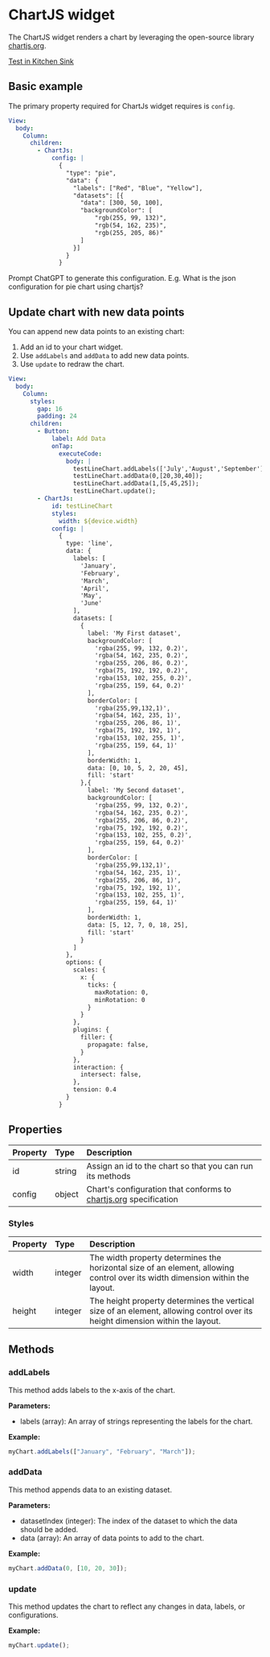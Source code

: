 
# ChartJS widget

The ChartJS widget renders a chart by leveraging the open-source library [chartjs.org](https://www.chartjs.org/).

[Test in Kitchen Sink](https://studio.ensembleui.com/app/e24402cb-75e2-404c-866c-29e6c3dd7992/screen/5d7b84de-3bbd-456e-aeea-98e2c9f4c3c7)

## Basic example

The primary property required for ChartJs widget requires is `config`.

<EnsemblePreview 
  appId="nWsD5baeykm3W772kkSw"
  screenId="2Q5jkkDqjYMX70RiYWm5"
  height="220px"
/>


```yaml filename="source"
View:
  body:
    Column:
      children:
        - ChartJs:
            config: |
              {
                "type": "pie",
                "data": {
                  "labels": ["Red", "Blue", "Yellow"],
                  "datasets": [{
                    "data": [300, 50, 100],
                    "backgroundColor": [
                        "rgb(255, 99, 132)",
                        "rgb(54, 162, 235)",
                        "rgb(255, 205, 86)"
                    ]
                  }]
                }
              }
```

<Callout emoji="💡">
  Prompt ChatGPT to generate this configuration. E.g. What is the json configuration for pie chart using chartjs?
</Callout>


## Update chart with new data points

You can append new data points to an existing chart:

1. Add an id to your chart widget.
2. Use `addLabels` and `addData` to add new data points.
3. Use `update` to redraw the chart.


<EnsemblePreview 
  appId="nWsD5baeykm3W772kkSw"
  screenId="T9EGDCUbfYlcd04MZjho"
  height="300px"
/>


```yaml filename="source"
View:
  body:
    Column:
      styles:
        gap: 16
        padding: 24
      children:
        - Button:
            label: Add Data
            onTap:
              executeCode:
                body: |
                  testLineChart.addLabels(['July','August','September']);
                  testLineChart.addData(0,[20,30,40]);
                  testLineChart.addData(1,[5,45,25]);
                  testLineChart.update();
        - ChartJs:
            id: testLineChart
            styles:
              width: ${device.width}
            config: |
              {
                type: 'line',
                data: {
                  labels: [
                    'January',
                    'February',
                    'March',
                    'April',
                    'May',
                    'June'
                  ],
                  datasets: [
                    {
                      label: 'My First dataset',
                      backgroundColor: [
                        'rgba(255, 99, 132, 0.2)',
                        'rgba(54, 162, 235, 0.2)',
                        'rgba(255, 206, 86, 0.2)',
                        'rgba(75, 192, 192, 0.2)',
                        'rgba(153, 102, 255, 0.2)',
                        'rgba(255, 159, 64, 0.2)'
                      ],
                      borderColor: [
                        'rgba(255,99,132,1)',
                        'rgba(54, 162, 235, 1)',
                        'rgba(255, 206, 86, 1)',
                        'rgba(75, 192, 192, 1)',
                        'rgba(153, 102, 255, 1)',
                        'rgba(255, 159, 64, 1)'
                      ],
                      borderWidth: 1,
                      data: [0, 10, 5, 2, 20, 45],
                      fill: 'start'
                    },{
                      label: 'My Second dataset',
                      backgroundColor: [
                        'rgba(255, 99, 132, 0.2)',
                        'rgba(54, 162, 235, 0.2)',
                        'rgba(255, 206, 86, 0.2)',
                        'rgba(75, 192, 192, 0.2)',
                        'rgba(153, 102, 255, 0.2)',
                        'rgba(255, 159, 64, 0.2)'
                      ],
                      borderColor: [
                        'rgba(255,99,132,1)',
                        'rgba(54, 162, 235, 1)',
                        'rgba(255, 206, 86, 1)',
                        'rgba(75, 192, 192, 1)',
                        'rgba(153, 102, 255, 1)',
                        'rgba(255, 159, 64, 1)'
                      ],
                      borderWidth: 1,
                      data: [5, 12, 7, 0, 18, 25],
                      fill: 'start'
                    }
                  ]
                },
                options: {
                  scales: {
                    x: {
                      ticks: {
                        maxRotation: 0,
                        minRotation: 0
                      }
                    }
                  },
                  plugins: {
                    filler: {
                      propagate: false,
                    }
                  },
                  interaction: {
                    intersect: false,
                  },
                  tension: 0.4
                }
              }

```


## Properties

| Property | Type   | Description |
|:---------|:-------|:------------|
| id       | string | Assign an id to the chart so that you can run its methods |
| config   | object | Chart's configuration that conforms to [chartjs.org](https://www.chartjs.org/) specification |


### Styles

| Property | Type   | Description |
|:---------|:-------|:------------|
| width    | integer | The width property determines the horizontal size of an element, allowing control over its width dimension within the layout. |
| height   | integer | The height property determines the vertical size of an element, allowing control over its height dimension within the layout. |


## Methods

### addLabels

This method adds labels to the x-axis of the chart.

**Parameters:**
- labels (array): An array of strings representing the labels for the chart.

**Example:**
```javascript
myChart.addLabels(["January", "February", "March"]);
```

### addData

This method appends data to an existing dataset.

**Parameters:**
- datasetIndex (integer): The index of the dataset to which the data should be added.
- data (array): An array of data points to add to the chart.

**Example:**
```javascript
myChart.addData(0, [10, 20, 30]);
```

### update

This method updates the chart to reflect any changes in data, labels, or configurations.

**Example:**
```javascript
myChart.update();
```